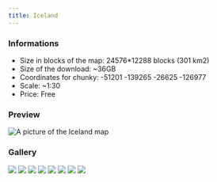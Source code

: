 ---
title: Iceland
---


### Informations
* Size in blocks of the map: 24576*12288 blocks (301 km2)
* Size of the download: ~36GB
* Coordinates for chunky: -51201 -139265 -26625 -126977
* Scale: ~1:30
* Price: Free

### Preview
<img src="/img/maps/previews/europe/iceland.webp" alt="A picture of the Iceland map"></img>  

### Gallery
<Slider dots arrows={false} infinite slidesToShow={1} slidesToScroll={1} pauseOnHover speed={500} autoplay autoplaySpeed={3000}>
    <img src="/img/maps/gallery/europe/iceland/0.webp"></img>
    <img src="/img/maps/gallery/europe/iceland/1.webp"></img>
    <img src="/img/maps/gallery/europe/iceland/2.webp"></img>
    <img src="/img/maps/gallery/europe/iceland/3.webp"></img>
    <img src="/img/maps/gallery/europe/iceland/4.webp"></img>
    <img src="/img/maps/gallery/europe/iceland/5.webp"></img>
    <img src="/img/maps/gallery/europe/iceland/6.webp"></img>
    <img src="/img/maps/gallery/europe/iceland/7.webp"></img>
</Slider>